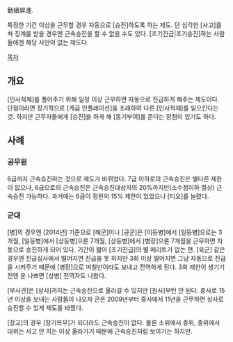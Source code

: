 勤續昇進.

특정한 기간 이상을 근무할 경우 자동으로 [승진]하도록 하는 제도. 단 심각한 [사고]를 쳐 징계를 받을 경우엔 근속승진을 할 수 없을 수도 있다. [조기진급|조기승진]하는 사람들에겐 해당 사안이 없는 제도다.

[[목차]]
== 개요 ==
[인사적체]를 풀어주기 위해 일정 이상 근무하면 자동으로 진급하게 해주는 제도이다. 단점이라면 장기적으로 [계급 인플레이션]을 초래하여 다른 [인사적체]를 일으킨다는 것. 하지만 근무자들에게 [승진]을 하게 해 [동기부여]를 준다는 장점이 있기도 하다.
== 사례 ==
=== 공무원 ===
6급까지 근속승진하는 것으로 제도가 바뀌었다. 7급 이하로의 근속승진은 별다른 제한이 없으나, 6급으로의 근속승진은 근속승진대상자의 20%까지만(소수점이하 절상) 근속승진 가능하다. 과거에는 6급이 정원의 15% 제한이 있었으나 [티오]를 늘렸다.
=== 군대 ===
[병]의 경우엔 [2014년] 기준으로 [해군]이나 [공군]은 [이등병]에서 [일등병]으로는 3개월, [일등병]에서 [상등병]으론 7개월, [상등병]에서 [병장]으론 7개월을 근무하면 자동으로 승진하게 되어 있다. 기간이 짧아 [조기진급]의 별 메리트가 없는 편. [육군] 같은 경우엔 진급심사에서 떨어지면 진급을 못 하지만 3회 이상 떨어지면 그냥 자동으로 진급을 시켜주기 때문에 [병장]으로 며칠만이라도 보내고 전역하게 된다. 3회 제한이 생기기 전엔 운 나쁘면 [상병] 전역자도 나왔다.

[부사관]은 [상사]까지는 근속승진으로 올라갈 수 있지만 [원사]부턴 안 된다. 중사로 15년 이상을 보내는 사람들이 나오자 군은 2009년부터 중사에서 11년을 근무하면 상사로 승진할 수 있게 제도를 바꿨다.

[장교]의 경우 [장기복무]가 되더라도 근속승진이 없다. 물론 소위에서 중위, 중위에서 대위는 사고 안 치는 이상 올라가기 때문에 근속승진처럼 보이기는 하지만.
